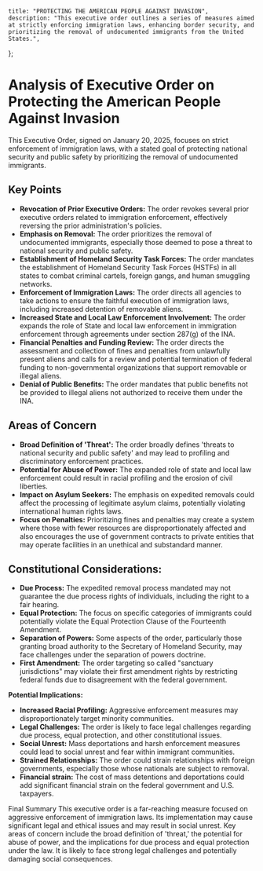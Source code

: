     title: "PROTECTING THE AMERICAN PEOPLE AGAINST INVASION",
    description: "This executive order outlines a series of measures aimed at strictly enforcing immigration laws, enhancing border security, and prioritizing the removal of undocumented immigrants from the United States.",
};

# Analysis of Executive Order on Protecting the American People Against Invasion

This Executive Order, signed on January 20, 2025, focuses on strict enforcement of immigration laws, with a stated goal of protecting national security and public safety by prioritizing the removal of undocumented immigrants.

## Key Points

-   **Revocation of Prior Executive Orders:** The order revokes several prior executive orders related to immigration enforcement, effectively reversing the prior administration's policies.
-   **Emphasis on Removal:** The order prioritizes the removal of undocumented immigrants, especially those deemed to pose a threat to national security and public safety.
-   **Establishment of Homeland Security Task Forces:** The order mandates the establishment of Homeland Security Task Forces (HSTFs) in all states to combat criminal cartels, foreign gangs, and human smuggling networks.
-   **Enforcement of Immigration Laws:** The order directs all agencies to take actions to ensure the faithful execution of immigration laws, including increased detention of removable aliens.
-   **Increased State and Local Law Enforcement Involvement:** The order expands the role of State and local law enforcement in immigration enforcement through agreements under section 287(g) of the INA.
-   **Financial Penalties and Funding Review:** The order directs the assessment and collection of fines and penalties from unlawfully present aliens and calls for a review and potential termination of federal funding to non-governmental organizations that support removable or illegal aliens.
-   **Denial of Public Benefits:** The order mandates that public benefits not be provided to illegal aliens not authorized to receive them under the INA.

## Areas of Concern

-   **Broad Definition of 'Threat':** The order broadly defines 'threats to national security and public safety' and may lead to profiling and discriminatory enforcement practices.
-   **Potential for Abuse of Power:** The expanded role of state and local law enforcement could result in racial profiling and the erosion of civil liberties.
-   **Impact on Asylum Seekers:** The emphasis on expedited removals could affect the processing of legitimate asylum claims, potentially violating international human rights laws.
-   **Focus on Penalties:** Prioritizing fines and penalties may create a system where those with fewer resources are disproportionately affected and also encourages the use of government contracts to private entities that may operate facilities in an unethical and substandard manner.

## Constitutional Considerations:

-   **Due Process:** The expedited removal process mandated may not guarantee the due process rights of individuals, including the right to a fair hearing.
-   **Equal Protection:**  The focus on specific categories of immigrants could potentially violate the Equal Protection Clause of the Fourteenth Amendment.
-   **Separation of Powers:** Some aspects of the order, particularly those granting broad authority to the Secretary of Homeland Security, may face challenges under the separation of powers doctrine.
-   **First Amendment:** The order targeting so called "sanctuary jurisdictions" may violate their first amendment rights by restricting federal funds due to disagreement with the federal government.

**Potential Implications:**

-   **Increased Racial Profiling:** Aggressive enforcement measures may disproportionately target minority communities.
-   **Legal Challenges:** The order is likely to face legal challenges regarding due process, equal protection, and other constitutional issues.
-   **Social Unrest:** Mass deportations and harsh enforcement measures could lead to social unrest and fear within immigrant communities.
-   **Strained Relationships:** The order could strain relationships with foreign governments, especially those whose nationals are subject to removal.
-   **Financial strain:** The cost of mass detentions and deportations could add significant financial strain on the federal government and U.S. taxpayers.

Final Summary
This executive order is a far-reaching measure focused on aggressive enforcement of immigration laws. Its implementation may cause significant legal and ethical issues and may result in social unrest. Key areas of concern include the broad definition of 'threat,' the potential for abuse of power, and the implications for due process and equal protection under the law. It is likely to face strong legal challenges and potentially damaging social consequences.
